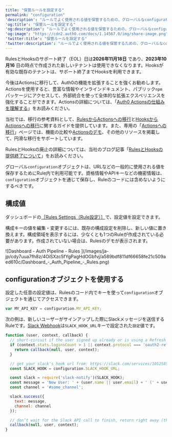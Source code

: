 ---
title: "保管ルールを設定する"
permalink: "configuration"
'description': "ルールでよく使用される値を保管するための、グローバルなconfigurationオブジェクトについて説明します。"
'og:title': "保管ルールを設定する"
'og:description': "ルールでよく使用される値を保管するための、グローバルなconfigurationオブジェクトについて説明します。"
'og:image': "https://cdn2.auth0.com/docs/1.14567.0/img/share-image.png"
'twitter:title': "保管ルールを設定する"
'twitter:description': "ルールでよく使用される値を保管するための、グローバルなconfigurationオブジェクトについて説明します。"
---

<Warning>

RulesとHooksのサポート終了（EOL）日は**2026年11月18日** であり、**2023年10月16** 日の時点で作成された新しいテナントは使用できなくなります。Hooksが有効な既存のテナントは、サポート終了までHooksを利用できます。

今後はActionsに移行して、Auth0の機能を拡張することを強くお勧めします。Actionsを使用すると、豊富な情報やインラインドキュメント、パブリック`npm`パッケージにアクセスして、外部統合を使って全体的な拡張エクスペリエンスを強化することができます。Actionsの詳細については、「[Auth0 Actionsの仕組みを理解する](/ja-jp/customize/actions/actions-overview)」をお読みください。

当社では、移行の参考資料として、[RulesからActionsへの移行](/ja-jp/customize/actions/migrate/migrate-from-rules-to-actions)と[HooksからActionsへの移行](/ja-jp/customize/actions/migrate/migrate-from-hooks-to-actions)に関するガイドを提供しています。また、専用の「[Actionsへの移行](https://auth0.com/extensibility/movetoactions)」ページでは、機能の比較や[Actionsのデモ](https://www.youtube.com/watch?v=UesFSY1klrI)、その他のリソースを掲載して、円滑な移行をサポートしています。

RulesとHooksの廃止の詳細については、当社のブログ記事「[RulesとHooksの提供終了について](https://auth0.com/blog/preparing-for-rules-and-hooks-end-of-life/)」をお読みください。

</Warning>

グローバル`configuration`オブジェクトは、URLなどの一般的に使用される値を保存するためにRule内で利用可能です。資格情報やAPIキーなどの機密情報は、`configuration`オブジェクトを通じて保存し、Ruleのコードには含めないようにするべきです。

## 構成値

ダッシュボードの[［Rules Settings（Rule設定）］](https://manage.auth0.com/#/rules/)で、設定値を設定できます。

構成キーの値を編集・変更するには、既存の構成設定を削除し、新しい値に置き換えます。構成領域を表示するには、少なくとも1つのRuleが作成されている必要があります。作成されていない場合は、Rulesのデモが表示されます。

<Frame>![Dashboard - Auth Pipeline - Rules ](/images/ja-jp/cdy7uua7fh8z/4OiSXzc5fYgPagHdOGbfvj/a589bdf811df66658fe21c509aed610c/Dashboard_-_Auth_Pipeline_-_Rules.png)</Frame>

## configurationオブジェクトを使用する

設定した任意の設定値は、Rulesのコード内でキーを使って`configuration`オブジェクトを通じてアクセスできます。

```javascript lines
var MY_API_KEY = configuration.MY_API_KEY;
```

次の例は、新しいユーザーがサインアップした際にSlackメッセージを送信するRuleです。[Slack Webhook](https://api.slack.com/incoming-webhooks)は`SLACK_HOOK_URL`キーで設定された`設定`値です。

```javascript lines
function (user, context, callback) {
  // short-circuit if the user signed up already or is using a Refresh Token
  if (context.stats.loginsCount > 1 || context.protocol === 'oauth2-refresh-token') {
    return callback(null, user, context);
  }

  // get your slack's hook url from: https://slack.com/services/10525858050
  const SLACK_HOOK = configuration.SLACK_HOOK_URL;

  const slack = require('slack-notify')(SLACK_HOOK);
  const message = 'New User: ' + (user.name || user.email) + ' (' + user.email + ')';
  const channel = '#some_channel';

  slack.success({
    text: message,
    channel: channel
  });

  // don’t wait for the Slack API call to finish, return right away (the request will continue on the sandbox)`
  callback(null, user, context);
}
```

